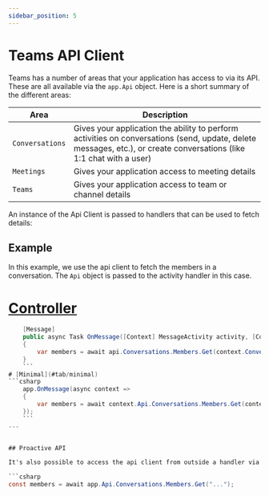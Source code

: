 ```yaml
---
sidebar_position: 5
---
```



# Teams API Client

Teams has a number of areas that your application has access to via its API. These are all available via the `app.Api` object. Here is a short summary of the different areas:

| Area | Description |
|------|-------------|
| `Conversations` | Gives your application the ability to perform activities on conversations (send, update, delete messages, etc.), or create conversations (like 1:1 chat with a user) |
| `Meetings` | Gives your application access to meeting details |
| `Teams` | Gives your application access to team or channel details |


An instance of the Api Client is passed to handlers that can be used to fetch details:

## Example

In this example, we use the api client to fetch the members in a conversation. The `Api` object is passed to the activity handler in this case.


# [Controller](#tab/controller)
```csharp 
    [Message]
    public async Task OnMessage([Context] MessageActivity activity, [Context] ApiClient api)
    {
        var members = await api.Conversations.Members.Get(context.Conversation.Id);
    }
    ```
# [Minimal](#tab/minimal)
```csharp 
    app.OnMessage(async context =>
    {
        var members = await context.Api.Conversations.Members.Get(context.Conversation.Id);
    });
    ```
---


## Proactive API

It's also possible to access the api client from outside a handler via the app instance. Here we have the same example as above, but we're access the api client via the app instance.

```csharp
const members = await app.Api.Conversations.Members.Get("...");
```
